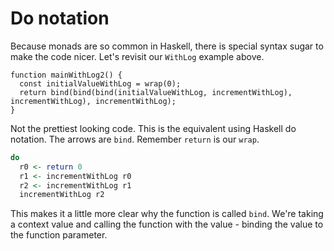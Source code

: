 # Do notation

Because monads are so common in Haskell, there is special syntax sugar to make the code nicer. Let's revisit our `WithLog` example above.

```tsx
function mainWithLog2() {
  const initialValueWithLog = wrap(0);
  return bind(bind(bind(initialValueWithLog, incrementWithLog), incrementWithLog), incrementWithLog);
}
```

Not the prettiest looking code. This is the equivalent using Haskell do notation. The arrows are `bind`. Remember `return` is our `wrap`.

```haskell
do
  r0 <- return 0
  r1 <- incrementWithLog r0
  r2 <- incrementWithLog r1
  incrementWithLog r2
```

This makes it a little more clear why the function is called `bind`. We're taking a context value and calling the function with the value - binding the value to the function parameter.
